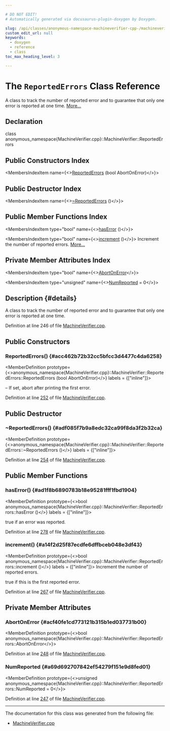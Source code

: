 ```yaml
---

# DO NOT EDIT!
# Automatically generated via docusaurus-plugin-doxygen by Doxygen.

slug: /api/classes/anonymous-namespace-machineverifier-cpp-/machineverifier/reportederrors
custom_edit_url: null
keywords:
  - doxygen
  - reference
  - class
toc_max_heading_level: 3

---
```





# The `ReportedErrors` Class Reference

<DoxygenPage pluginConfig={pluginConfig}>

A class to track the number of reported error and to guarantee that only one error is reported at one time. <a href="#details">More...</a>

## Declaration

<CodeBlock>class anonymous_namespace{MachineVerifier.cpp}::MachineVerifier::ReportedErrors</CodeBlock>

## Public Constructors Index

<MembersIndex>

<MembersIndexItem
  name={<><a href="#acc462b72b32cc5bfcc3d4477c4da6258">ReportedErrors</a> (bool AbortOnError)</>}>
</MembersIndexItem>

</MembersIndex>

## Public Destructor Index

<MembersIndex>

<MembersIndexItem
  name={<><a href="#adf085f7b9a8edc32ca99f8da3f2b32ca">~ReportedErrors</a> ()</>}>
</MembersIndexItem>

</MembersIndex>

## Public Member Functions Index

<MembersIndex>

<MembersIndexItem
  type="bool"
  name={<><a href="#ad1f8b6890783b18e95281fff1fbd1904">hasError</a> ()</>}>
</MembersIndexItem>

<MembersIndexItem
  type="bool"
  name={<><a href="#a14f2d25f87ecdfe6dffbceb048e3df43">increment</a> ()</>}>
Increment the number of reported errors. <a href="#a14f2d25f87ecdfe6dffbceb048e3df43">More...</a>
</MembersIndexItem>

</MembersIndex>

## Private Member Attributes Index

<MembersIndex>

<MembersIndexItem
  type="bool"
  name={<><a href="#acf40fe1cd773121b315b1ed037731b00">AbortOnError</a></>}>
</MembersIndexItem>

<MembersIndexItem
  type="unsigned"
  name={<><a href="#a69d692707842ef54279f151e9d8fed01">NumReported</a> = 0</>}>
</MembersIndexItem>

</MembersIndex>

## Description {#details}

A class to track the number of reported error and to guarantee that only one error is reported at one time.

Definition at line 246 of file <a href="/docs/api/files/lib/lib/codegen/machineverifier-cpp">MachineVerifier.cpp</a>.

<SectionDefinition>

## Public Constructors

### ReportedErrors() {#acc462b72b32cc5bfcc3d4477c4da6258}

<MemberDefinition
  prototype={<>anonymous&#95;namespace&#123;MachineVerifier.cpp&#125;::MachineVerifier::ReportedErrors::ReportedErrors (bool AbortOnError)</>}
  labels = {["inline"]}>

<ParametersList title="Parameters">
<ParametersListItem name="AbortOnError">– If set, abort after printing the first error.</ParametersListItem>
</ParametersList>

Definition at line <a href="/docs/api/files/lib/lib/codegen/machineverifier-cpp/#l00252">252</a> of file <a href="/docs/api/files/lib/lib/codegen/machineverifier-cpp">MachineVerifier.cpp</a>.
</MemberDefinition>

</SectionDefinition>

<SectionDefinition>

## Public Destructor

### ~ReportedErrors() {#adf085f7b9a8edc32ca99f8da3f2b32ca}

<MemberDefinition
  prototype={<>anonymous&#95;namespace&#123;MachineVerifier.cpp&#125;::MachineVerifier::ReportedErrors::~ReportedErrors ()</>}
  labels = {["inline"]}>

Definition at line <a href="/docs/api/files/lib/lib/codegen/machineverifier-cpp/#l00254">254</a> of file <a href="/docs/api/files/lib/lib/codegen/machineverifier-cpp">MachineVerifier.cpp</a>.
</MemberDefinition>

</SectionDefinition>

<SectionDefinition>

## Public Member Functions

### hasError() {#ad1f8b6890783b18e95281fff1fbd1904}

<MemberDefinition
  prototype={<>bool anonymous&#95;namespace&#123;MachineVerifier.cpp&#125;::MachineVerifier::ReportedErrors::hasError ()</>}
  labels = {["inline"]}>

<SectionUser title="Returns">
true if an error was reported.
</SectionUser>

Definition at line <a href="/docs/api/files/lib/lib/codegen/machineverifier-cpp/#l00278">278</a> of file <a href="/docs/api/files/lib/lib/codegen/machineverifier-cpp">MachineVerifier.cpp</a>.
</MemberDefinition>

### increment() {#a14f2d25f87ecdfe6dffbceb048e3df43}

<MemberDefinition
  prototype={<>bool anonymous&#95;namespace&#123;MachineVerifier.cpp&#125;::MachineVerifier::ReportedErrors::increment ()</>}
  labels = {["inline"]}>
Increment the number of reported errors.

<SectionUser title="Returns">
true if this is the first reported error.
</SectionUser>

Definition at line <a href="/docs/api/files/lib/lib/codegen/machineverifier-cpp/#l00267">267</a> of file <a href="/docs/api/files/lib/lib/codegen/machineverifier-cpp">MachineVerifier.cpp</a>.
</MemberDefinition>

</SectionDefinition>

<SectionDefinition>

## Private Member Attributes

### AbortOnError {#acf40fe1cd773121b315b1ed037731b00}

<MemberDefinition
  prototype={<>bool anonymous&#95;namespace&#123;MachineVerifier.cpp&#125;::MachineVerifier::ReportedErrors::AbortOnError</>}>

Definition at line <a href="/docs/api/files/lib/lib/codegen/machineverifier-cpp/#l00248">248</a> of file <a href="/docs/api/files/lib/lib/codegen/machineverifier-cpp">MachineVerifier.cpp</a>.
</MemberDefinition>

### NumReported {#a69d692707842ef54279f151e9d8fed01}

<MemberDefinition
  prototype={<>unsigned anonymous&#95;namespace&#123;MachineVerifier.cpp&#125;::MachineVerifier::ReportedErrors::NumReported = 0</>}>

Definition at line <a href="/docs/api/files/lib/lib/codegen/machineverifier-cpp/#l00247">247</a> of file <a href="/docs/api/files/lib/lib/codegen/machineverifier-cpp">MachineVerifier.cpp</a>.
</MemberDefinition>

</SectionDefinition>

<hr/>

The documentation for this class was generated from the following file:

<ul>
<li><a href="/docs/api/files/lib/lib/codegen/machineverifier-cpp">MachineVerifier.cpp</a></li>
</ul>

</DoxygenPage>
